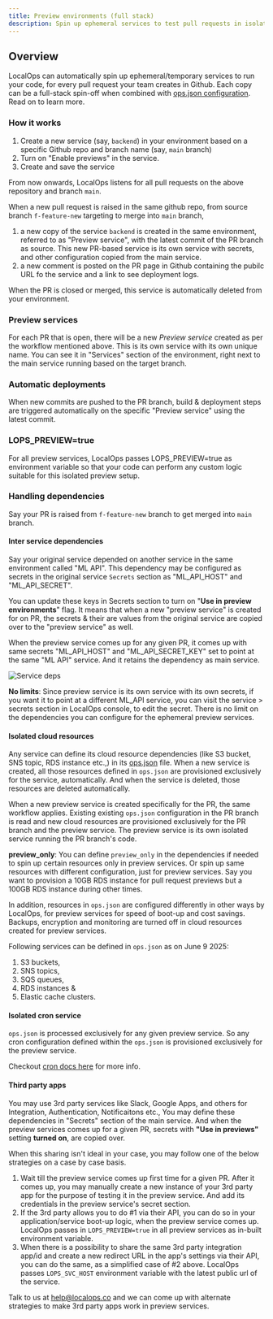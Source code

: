 ```yaml
---
title: Preview environments (full stack)
description: Spin up ephemeral services to test pull requests in isolation
---
```


## Overview 

LocalOps can automatically spin up ephemeral/temporary services to run your code, for every pull request your team creates in Github. Each copy can be a full-stack spin-off when combined with [ops.json configuration](/environment/services/ops-json). Read on to learn more. 

### How it works 
1. Create a new service (say, `backend`) in your environment based on a specific Github repo and branch name (say, `main` branch)
2. Turn on "Enable previews" in the service. 
3. Create and save the service 

From now onwards, LocalOps listens for all pull requests on the above repository and branch `main`.

When a new pull request is raised in the same github repo, from source branch `f-feature-new` targeting to merge into `main` branch, 
1. a new copy of the service `backend` is created in the same environment, referred to as "Preview service", with the latest commit of the PR branch as source. This new PR-based service is its own service with secrets, and other configuration copied from the main service.
2. a new comment is posted on the PR page in Github containing the pubilc URL fo the service and a link to see deployment logs. 

When the PR is closed or merged, this service is automatically deleted from your environment. 

### Preview services 

For each PR that is open, there will be a new *Preview service* created as per the workflow mentioned above. This is its own service with its own unique name. You can see it in "Services" section of the environment, right next to the main service running based on the target branch.

### Automatic deployments

When new commits are pushed to the PR branch, build & deployment steps are triggered automatically on the specific "Preview service" using the latest commit. 

### LOPS_PREVIEW=true

For all preview services, LocalOps passes LOPS_PREVIEW=true as environment variable so that your code can perform any custom logic suitable for this isolated preview setup.

### Handling dependencies 

Say your PR is raised from `f-feature-new` branch to get merged into `main` branch.

#### Inter service dependencies

Say your original service depended on another service in the same environment called "ML API". This dependency may be configured as secrets in the original service `Secrets` section as "ML_API_HOST" and "ML_API_SECRET". 

You can update these keys in Secrets section to turn on "**Use in preview environments**" flag. It means that when a new "preview service" is created for on PR, the secrets & their are values from the original service are copied over to the "preview service" as well. 

When the preview service comes up for any given PR, it comes up with same secrets "ML_API_HOST" and "ML_API_SECRET_KEY" set to point at the same "ML API" service. And it retains the dependency as main service. 

![Service deps](/images/preview-service-secrets.png)

**No limits**: Since preview service is its own service with its own secrets, if you want it to point at a different ML_API service, you can visit the service > secrets section in LocalOps console, to edit the secret. There is no limit on the dependencies you can configure for the ephemeral preview services.

#### Isolated cloud resources

Any service can define its cloud resource dependencies (like S3 bucket, SNS topic, RDS instance etc.,) in its [ops.json](/environment/services/ops-json) file. When a new service is created, all those resources defined in `ops.json` are provisioned exclusively for the service, automatically. And when the service is deleted, those resources are deleted automatically. 

When a new preview service is created specifically for the PR, the same workflow applies. Existing existing `ops.json` configuration in the PR branch is read and new cloud resources are provisioned exclusively for the PR branch and the preview service. The preview service is its own isolated service running the PR branch's code. 

**preview_only**: You can define `preview_only` in the dependencies if needed to spin up certain resources only in preview services. Or spin up same resources with different configuration, just for preview services. Say you want to provision a 10GB RDS instance for pull request previews but a 100GB RDS instance during other times. 

In addition, resources in `ops.json` are configured differently in other ways by LocalOps, for preview services for speed of boot-up and cost savings. Backups, encryption and monitoring are turned off in cloud resources created for preview services.

Following services can be defined in `ops.json` as on June 9 2025: 
1. S3 buckets, 
2. SNS topics, 
3. SQS queues, 
4. RDS instances & 
5. Elastic cache clusters.

#### Isolated cron service

`ops.json` is processed exclusively for any given preview service. So any cron configuration defined within the `ops.json` is provisioned exclusively for the preview service. 

Checkout [cron docs here](/environment/services/ops-json#configuring-cron-service) for more info. 

#### Third party apps

You may use 3rd party services like Slack, Google Apps, and others for Integration, Authentication, Notificaitons etc., You may define these dependencies in "Secrets" section of the main service. And when the preview services comes up for a given PR, secrets with **"Use in previews"** setting **turned on**, are copied over. 

When this sharing isn't ideal in your case, you may follow one of the below strategies on a case by case basis.
1. Wait till the preview service comes up first time for a given PR. After it comes up, you may manually create a new instance of your 3rd party app for the purpose of testing it in the preview service. And add its credentials in the preview service's secret section. 
2. If the 3rd party allows you to do #1 via their API, you can do so in your application/service boot-up logic, when the preview service comes up. LocalOps passes in `LOPS_PREVIEW=true` in all preview services as in-built environment variable. 
3. When there is a possibility to share the same 3rd party integration app/id and create a new redirect URL in the app's settings via their API, you can do the same, as a simplified case of #2 above. LocalOps passes `LOPS_SVC_HOST` environment variable with the latest public url of the service.

Talk to us at help@localops.co and we can come up with alternate strategies to make 3rd party apps work in preview services.



